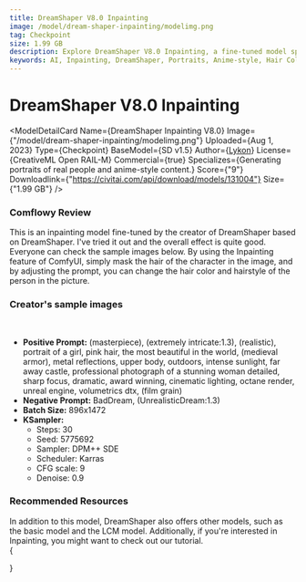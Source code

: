 ```yaml
---
title: DreamShaper V8.0 Inpainting
image: /model/dream-shaper-inpainting/modelimg.png
tag: Checkpoint
size: 1.99 GB
description: Explore DreamShaper V8.0 Inpainting, a fine-tuned model specializing in generating real and anime-style portraits. Change hair color and style with simple prompts.
keywords: AI, Inpainting, DreamShaper, Portraits, Anime-style, Hair Color Change, Hair Style Change, Checkpoint, SD v1.5, CreativeML Open RAIL-M, Commercial Use
---
```



# DreamShaper V8.0 Inpainting

<ModelDetailCard 
  Name={<span>DreamShaper Inpainting V8.0</span>}
  Image={"/model/dream-shaper-inpainting/modelimg.png"}
  Uploaded={<span>Aug 1, 2023</span>}
  Type={<span>Checkpoint</span>}
  BaseModel={<span>SD v1.5</span>}
  Author={<a href="https://civitai.com/user/Lykon">Lykon</a>}
  License={<span>CreativeML Open RAIL-M</span>}
  Commercial={true}
  Specializes={<span>Generating portraits of real people and anime-style content.</span>}
  Score={"9"}
  Downloadlink={"https://civitai.com/api/download/models/131004"}
  Size={"1.99 GB"}
/>

### Comflowy Review

This is an inpainting model fine-tuned by the creator of DreamShaper based on DreamShaper. I've tried it out and the overall effect is quite good. Everyone can check the sample images below. By using the Inpainting feature of ComfyUI, simply mask the hair of the character in the image, and by adjusting the prompt, you can change the hair color and hairstyle of the person in the picture.

### Creator's sample images

<br/>
<PhotoProvider>
  <PhotoView src="/model/dream-shaper-inpainting/001.png">
    <img src="/model/dream-shaper-inpainting/001.png" alt="" className='rounded-lg'/>
  </PhotoView>
</PhotoProvider>

* **Positive Prompt:** (masterpiece), (extremely intricate:1.3), (realistic), portrait of a girl, pink hair, the most beautiful in the world, (medieval armor), metal reflections, upper body, outdoors, intense sunlight, far away castle, professional photograph of a stunning woman detailed, sharp focus, dramatic, award winning, cinematic lighting, octane render, unreal engine, volumetrics dtx, (film grain)
* **Negative Prompt:** BadDream, (UnrealisticDream:1.3)
* **Batch Size:** 896x1472
* **KSampler:**
  * Steps: 30
  * Seed: 5775692
  * Sampler: DPM++ SDE
  * Scheduler: Karras
  * CFG scale: 9
  * Denoise: 0.9


### Recommended Resources
In addition to this model, DreamShaper also offers other models, such as the basic model and the LCM model. Additionally, if you're interested in Inpainting, you might want to check out our tutorial.
<br/>
{
  <div className="grid grid-cols-3 gap-4">
    <Cards 
      image={"/model/dream-shaper-xl/banner.png"}
      title={"DreamShaper XL Lightning"}
      href={"/model/dream-shaper-xl-lightning"}
      tag={"Checkpoint"}
      size={"6.46 GB"}
    />
    <Cards 
      image={"/model/dream-shaper/banner.png"}
      title={"DreamShaper V8.0"}
      href={"/model/dream-shaper-v-8"}
      tag={"Checkpoint"}
      size={"1.99 GB"}
    />
    <Cards 
      image={"/model/dream-shaper-lcm/banner.png"}
      title={"DreamShaper LCM V8.0"}
      href={"/model/dream-shaper-lcm"}
      tag={"Checkpoint"}
      size={"1.99 GB"}
    />
    <Cards 
      image={"/comfyui-inoutpainting/banner.png"}
      title={"In/Outpainting"}
      href={"/advanced/in-out-painting"}
      tag={"Tutorial"}
    />
  </div>
}






